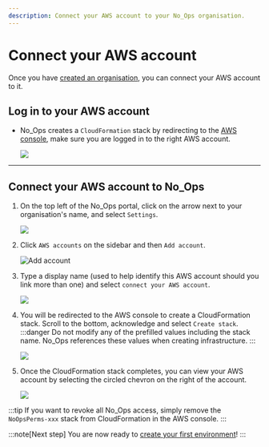 ```yaml
---
description: Connect your AWS account to your No_Ops organisation.
---
```



# Connect your AWS account

Once you have [created an organisation](../administration/create-organisation.mdx), you can connect your AWS account to it.

## Log in to your AWS account

- No_Ops creates a `CloudFormation` stack by redirecting to the [AWS console](https://console.aws.amazon.com/console/home), make sure you are logged in to the right AWS account.

  <Image src="/docs/awsaccount/aws_console.webp" />

---

## Connect your AWS account to No_Ops

1. On the top left of the No_Ops portal, click on the arrow next to your organisation's name, and select `Settings`.

   <Image src="/docs/organisation_settings.webp" />

2. Click `AWS accounts` on the sidebar and then `Add account`.

   <Image src="/docs/awsaccount/add_aws_account.webp" alt="Add account" />

3. Type a display name (used to help identify this AWS account should you link more than one) and select `connect your AWS account`.

   <Image src="/docs/awsaccount/add_aws_account_dialog.webp" />

4. You will be redirected to the AWS console to create a CloudFormation stack. Scroll to the bottom, acknowledge and select `Create stack`.
   :::danger
   Do not modify any of the prefilled values including the stack name. No_Ops references these values when creating infrastructure.
   :::

   <Image src="/docs/awsaccount/create_stack.webp" />

5. Once the CloudFormation stack completes, you can view your AWS account by selecting the circled chevron on the right of the account.

   <Image src="/docs/awsaccount/view_account.webp" />

:::tip
If you want to revoke all No_Ops access, simply remove the `NoOpsPerms-xxx` stack from CloudFormation in the AWS console.
:::

:::note[Next step]
You are now ready to [create your first environment](./create-environment.mdx)!
:::
